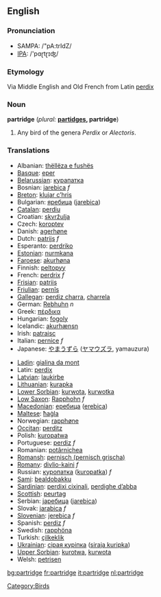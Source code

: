 ==English==
===Pronunciation===
*SAMPA: /"pA:trIdZ/
*[[w:IPA|IPA]]: /'pɑɽtɽɪʤ/
===Etymology===
Via Middle English and Old French from Latin [[perdix]]
===Noun===
'''partridge''' (''plural:'' '''[[partidges]], partridge''')
# Any bird of the genera ''Perdix'' or ''Alectoris''.

===Translations===
{{top}}
*Albanian: [[thëllëza e fushës]]
*[[Basque]]: [[eper]]
*[[Belarussian]]: [[курапатка]]
*Bosnian: [[jarebica]] ''f''
*[[Breton]]: [[klujar c’hris]]
*Bulgarian: [[яребица]] ([[jarebica]])
*[[Catalan]]: [[perdiu]]
*Croatian: [[skvržulja]]
*Czech: [[koroptev]]
*Danish: [[agerhøne]]
*Dutch: [[patrijs]] ''f''
*Esperanto: [[perdriko]]
*[[Estonian]]: [[nurmkana]]
*[[Faroese]]: [[akurhøna]]
*Finnish: [[peltopyy]]
*French: [[perdrix]] ''f''
*[[Frisian]]: [[patriis]]
*[[Friulian]]: [[pernîs]]
*[[Gallegan]]: [[perdiz charra]], [[charrela]]
*German: [[Rebhuhn]] ''n''
*Greek: [[πέρδικα]] '' ''
*Hungarian: [[fogoly]]
*Icelandic: [[akurhænsn]]
*Irish: [[patraisc]]
*Italian: [[pernice]] ''f''
*Japanese: [[やまうずら]] ([[ヤマウズラ]], yamauzura)
{{mid}}
*[[Ladin]]: [[gialina da mont]]
*Latin: [[perdix]]
*[[Latvian]]: [[laukirbe]]
*[[Lithuanian]]: [[kurapka]]
*[[Lower Sorbian]]: [[kurwota]], [[kurwotka]]
*[[Low Saxon]]: [[Rapphohn]] ''f''
*[[Macedonian]]: [[еребица]] ([[erebica]])
*[[Maltese]]: [[ħaġla]]
*Norwegian: [[rapphøne]]
*[[Occitan]]: [[perditz]]
*Polish: [[kuropatwa]] '' ''
*Portuguese: [[perdiz]] ''f''
*Romanian: [[potârnichea]]
*[[Romansh]]: [[pernisch (pernisch grischa)]]
*[[Romany]]: [[divlio-kaini]] ''f''
*Russian: [[куропатка]] ([[kuropatka]]) ''f''
*[[Sami]]: [[bealdobakku]]
*[[Sardinian]]: [[perdixi cixinali]], [[perdighe d’abba]]
*[[Scottish]]: [[peurtag]]
*Serbian: [[jаребица]] ([[jarebica]])
*Slovak: [[jarabica]] ''f''
*[[Slovenian]]: [[jerebica]] ''f''
*Spanish: [[perdiz]] ''f''
*Swedish: [[rapphöna]]
*Turkish: [[çilkeklik]]
*[[Ukrainian]]: [[сiрая курiпка]] ([[siraja kuripka]])
*[[Upper Sorbian]]: [[kurotwa]], [[kurwota]]
*Welsh: [[petrisen]]
{{bottom}}

[[Category:Birds]]

[[bg:partridge]]
[[fr:partridge]]
[[it:partridge]]
[[nl:partridge]]